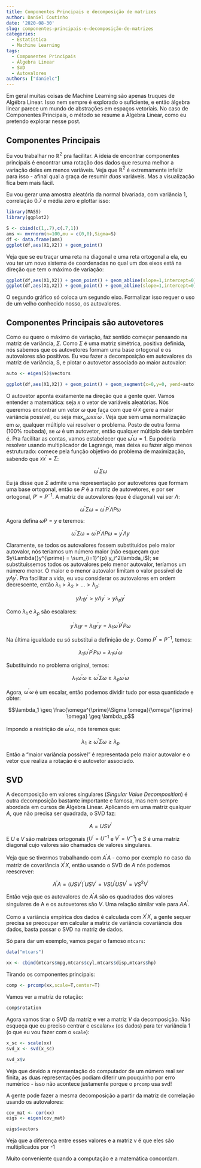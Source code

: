 ```yaml
---
title: Componentes Principais e decomposição de matrizes
author: Daniel Coutinho
date: '2020-08-30'
slug: componentes-principais-e-decomposição-de-matrizes
categories:
  - Estatística
  - Machine Learning
tags:
  - Componentes Principais
  - Álgebra Linear
  - SVD
  - Autovalores
authors: ["danielc"]  
---
```


Em geral muitas coisas de Machine Learning são apenas truques de Algébra Linear. Isso nem sempre é explorado o suficiente, e então álgebra linear parece um mundo de abstrações em espaços vetoriais. No caso de Componentes Principais, o método se resume a Álgebra Linear, como eu pretendo explorar nesse post. 

## Componentes Principais

Eu vou trabalhar no $\mathbb{R}^2$ pra facilitar. A ideia de encontrar componentes principais é encontrar uma rotação dos dados que resuma melhor a variação deles em menos variáveis. Veja que $\mathbb{R}^2$ é extremamente infeliz para isso - afinal qual a graça de resumir _duas_ variáveis. Mas a visualização fica bem mais fácil.

Eu vou gerar uma amostra aleatória da normal bivariada, com variância 1, correlação 0.7 e média zero e plottar isso:

```r

library(MASS)
library(ggplot2)

S <- cbind(c(1,.7),c(.7,1))
ams <- mvrnorm(n=100,mu = c(0,0),Sigma=S)
df <- data.frame(ams)
ggplot(df,aes(X1,X2)) + geom_point()

```

Veja que se eu traçar uma reta na diagonal e uma reta ortogonal a ela, eu vou ter um novo sistema de coordenadas no qual um dos eixos está na direção que tem o máximo de variação:

```r

ggplot(df,aes(X1,X2)) + geom_point() + geom_abline(slope=1,intercept=0)
ggplot(df,aes(X1,X2)) + geom_point() + geom_abline(slope=1,intercept=0) + geom_abline(slope=-1,intercept=0)
```

O segundo gráfico só coloca um segundo eixo. Formalizar isso requer o uso de um velho conhecido nosso, os autovalores.

## Componentes Principais são autovetores

Como eu quero o máximo de variação, faz sentido começar pensando na matriz de variância, $\Sigma$. Como $\Sigma$ é uma matriz simétrica, positiva definida, nós sabemos que os autovetores formam uma base ortogonal e os autovalores são positivos. Eu vou fazer a decomposição em autovalores da matriz de variância, S, e plotar o autovetor associado ao maior autovalor:

```r

auto <- eigen(S)$vectors

ggplot(df,aes(X1,X2)) + geom_point() + geom_segment(x=0,y=0, yend=auto[2,1],xend=auto[1,1],arrow=arrow())

```

O autovetor aponta exatamente na direção que a gente quer. Vamos entender a matemática: seja $x$ o vetor de variáveis aleatórias. Nós queremos encontrar um vetor $\omega$ que faça com que $\omega^{\prime}x$ gere a maior variância possível, ou seja $\max_\omega \omega xx^{\prime} \omega^{\prime}$. Veja que sem uma normalização em $\omega$, qualquer múltiplo vai resolver o problema. Posto de outra forma (100% roubada), se $\omega$ é um autovetor, então qualquer múltiplo dele também é. Pra facilitar as contas, vamos estabelecer que $\omega^{\prime}\omega = 1$. Eu poderia resolver usando multiplicador de Lagrange, mas deixa eu fazer algo menos estruturado: comece pela função objetivo do problema de maximização, sabendo que $xx^{\prime} = \Sigma$:

$$\omega^{\prime} \Sigma \omega$$

Eu já disse que $\Sigma$ admite uma representação por autovetores que formam uma base ortogonal, então se $P$ é a matriz de autovetores, e por ser ortogonal, $P' = P^{-1}$. A matriz de autovalores (que é diagonal) vai ser $\Lambda$:

$$\omega^{\prime} \Sigma \omega = \omega^{\prime} P^{\prime}\Lambda{}P \omega$$

Agora defina $\omega{}P = y$ e teremos:

$$\omega^{\prime} \Sigma \omega = \omega^{\prime} P^{\prime}\Lambda{}P \omega = y^{\prime} \Lambda y$$

Claramente, se todos os autovalores fossem substituídos pelo maior autovalor, nós teríamos um número maior (não esqueçam que $y\Lambda{}y^{\prime} = \sum_{i=1}^{p} y_i^2\lambda_i$); se substituíssemos todos os autovalores pelo menor autovalor, teríamos um número menor. O maior e o menor autovalor limitam o valor possível de $y \Lambda y^{\prime}$. Pra facilitar a vida, eu vou considerar os autovalores em ordem decrescente, então $\lambda_1 > \lambda_2 > ... >\lambda_p$:

$$y\lambda_1y^{\prime} > y \Lambda y^{\prime} > y \lambda_p y^{\prime}$$

Como $\lambda_1$ e $\lambda_p$ são escalares:

$$y^{\prime}\lambda_1y = \lambda_1 y^{\prime} y = \lambda_1 \omega^{\prime} P^{\prime} P \omega$$

Na última igualdade eu só substitui a definição de $y$. Como $P^{\prime} = P^{-1}$, temos:

$$\lambda_1 \omega^{\prime} P^{\prime} P \omega = \lambda_1 \omega^{\prime} \omega$$

Substituindo no problema original, temos:

$$\lambda_1 \omega^{\prime} \omega \geq \omega^{\prime} \Sigma \omega \geq \lambda_p \omega^{\prime}\omega$$

Agora, $\omega^{\prime}\omega$ é um escalar, então podemos dividir tudo por essa quantidade e obter:

$$\lambda_1 \geq \frac{\omega^{\prime}\Sigma \omega}{\omega^{\prime} \omega} \geq \lambda_p$$

Impondo a restrição de $\omega^{\prime}\omega$, nós teremos que:

$$\lambda_1 \geq \omega^{\prime}\Sigma \omega\geq \lambda_p$$

Então a "maior variância possível" é representada pelo maior autovalor e o vetor que realiza a rotação é o autovetor associado.

## SVD

A decomposição em valores singulares (_Singular Value Decomposition_) é outra decomposição bastante importante e famosa, mas nem sempre abordada em cursos de Álgebra Linear. Aplicando em uma matriz qualquer $A$, que não precisa ser quadrada, o SVD faz:

$$A = USV^{\prime}$$

E $U$ e $V$ são matrizes ortogonais ($U^{\prime} = U^{-1}$ e $V^{\prime} = V^{-1}$) e $S$ é uma matriz diagonal cujo valores são chamados de valores singulares. 

Veja que se tivermos trabalhando com $A^{\prime}A$ - como por exemplo no caso da matriz de covariância $X^{\prime}X$, então usando o SVD de $A$ nós podemos reescrever:

$$A^{\prime}A = (USV^{\prime})^{\prime}USV^{\prime} = VSU^{\prime}USV^{\prime} = VS^2V^{\prime}$$

Então veja que os autovalores de $A^{\prime}A$ são os quadrados dos valores singulares de A e os autovetores são $V$. Uma relação similar vale para $AA^{\prime}$. 

Como a variância empírica dos dados é calculada com $X^{\prime}X$, a gente sequer precisa se preocupar em calcular a matriz de variância covariância dos dados, basta passar o SVD na matriz de dados.

Só para dar um exemplo, vamos pegar o famoso `mtcars`:

```r

data("mtcars")

xx <- cbind(mtcars$mpg,mtcars$cyl,mtcars$disp,mtcars$hp)

```

Tirando os componentes principais:

```r

comp <- prcomp(xx,scale=T,center=T)

```

Vamos ver a matriz de rotação:

```r

comp$rotation
```

Agora vamos tirar o SVD da matriz e ver a matriz $V$ da decomposição. Não esqueça que eu preciso centrar e escalar`xx` (os dados) para ter variância 1 (o que eu vou fazer com o `scale`):

```r
x_sc <- scale(xx)
svd_x <- svd(x_sc)

svd_x$v
```

Veja que devido a representação do computador de um número real ser finita, as duas representações podiam diferir um pouquinho por erro numérico - isso não acontece justamente porque o `prcomp` usa svd!

A gente pode fazer a mesma decomposição a partir da matriz de correlação usando os autovalores:

```r

cov_mat <- cor(xx)
eigs <- eigen(cov_mat)

eigs$vectors
```

Veja que a diferença entre esses valores e a matriz v é que eles são multiplicados por -1

Muito conveniente quando a computação e a matemática concordam.